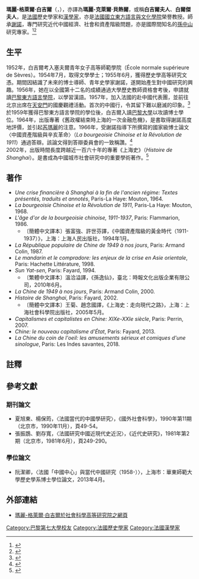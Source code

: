 '''瑪麗-格萊爾·白吉爾'''（{{lang-fr|'''Marie-Claire Bergère'''}}，{{bd|1933年|||catIdx=B}}），亦譯為'''瑪麗-克萊爾·貝熱爾'''，或稱'''白吉爾夫人'''、'''白爾傑夫人'''，是[[法國|法國]]歷史學家和[[漢學家|漢學家]]，亦是[[法國國立東方語言文化學院|法國國立東方語言與文化學院]]榮譽教授。師承[[謝諾|謝諾]]，專門研究近代中國經濟、社會和資產階級問題，亦是國際間知名的[[孫中山|孫中山]]研究專家。<ref>{{cite journal |author1=張振鵾、劉存寬 |title=〈法國研究中國近現代史近況〉 |journal=《近代史研究》 |date=1981年6月 |issue=1981年第2期 |page=頁256 |location=北京市}}</ref><ref>{{cite journal |author1=夏旭東、楊保筠 |title=〈法國當代的中國學研究〉 |journal=《國外社會科學》 |date=1990年11月 |issue=1990年第11期 |page=頁50 |location=北京市}}</ref>

== 生平 ==
1952年，白吉爾考入塞夫爾青年女子高等師範學院（École normale supérieure de Sèvres）。1954年7月，取得文學學士；1955年6月，獲得歷史學高等研究文憑。期間因結識了未來的博士導師、青年史學家謝諾，遂開始產生對中國研究的興趣。1956年，她在以全國第十二名的成績通過大學歷史教師資格會考後，申請就讀[[巴黎東方語言學院|巴黎東方語言學院]]，以學習漢語。1957年，加入法國的赴中國代表團，並前往北京出席在[[天安門|天安門]]的國慶觀禮活動。首次的中國行，令其留下難以磨滅的印象。<ref>{{cite book |author1=阮潔卿 |title=〈法國「中國中心」與當代中國研究（1958-）〉 |date=2013年4月 |publisher=華東師範大學歷史學系博士學位論文 |location=上海市 |page=頁107}}</ref><br>

於1959年獲得巴黎東方語言學院的學位後，白吉爾入讀[[巴黎大學|巴黎大學]]以攻讀博士學位。1964年，出版專著《舊政權結束時上海的一次金融危機》，是書取得謝諾高度地評價，並引起[[芮瑪麗|芮瑪麗]]的注意。1966年，受謝諾指導下所撰寫的國家級博士論文〈中國資產階級與辛亥革命〉（''La bourgeoisie Chinoise et la Révolution de 1911''）通過答辯。該論文得到答辯委員會的一致稱讚。<ref>{{cite book |author1=阮潔卿 |title=〈法國「中國中心」與當代中國研究（1958-）〉 |date=2013年4月 |publisher=華東師範大學歷史學系博士學位論文 |location=上海市 |page=頁108}}</ref><br>

2002年，出版時間長度跨越近一百六十年的專著《上海史》（''Histoire de Shanghai''）。是書成為中國城市社會研究中的重要學術著作。<ref>{{cite book |author1=阮潔卿 |title=〈法國「中國中心」與當代中國研究（1958-）〉 |date=2013年4月 |publisher=華東師範大學歷史學系博士學位論文 |location=上海市 |page=頁109}}</ref><br>

== 著作 ==
*''Une crise financière à Shanghai à la fin de l'ancien régime: Textes présentés, traduits et annotés'', Paris-La Haye: Mouton, 1964.
*''La bourgeoisie Chinoise et la Révolution de 1911'', Paris-La Haye: Mouton, 1968.
*''L'âge d'or de la bourgeoisie chinoise, 1911-1937'', Paris: Flammarion, 1986.
**〔簡體中文譯本〕張富強、許世芬譯，《中國資產階級的黃金時代（1911-1937）》，上海：上海人民出版社，1994年1月。
*''La République populaire de Chine de 1949 à nos jours'', Paris: Armand Colin, 1987.
*''Le mandarin et le compradore: les enjeux de la crise en Asie orientale'', Paris: Hachette Littérature, 1998.
*''Sun Yat-sen'', Paris: Fayard, 1994.
**〔繁體中文譯本〕溫洽溢譯，《孫逸仙》，臺北：時報文化出版企業有限公司，2010年6月。
*''La Chine de 1949 à nos jours'', Paris: Armand Colin, 2000.
*''Histoire de Shanghai'', Paris: Fayard, 2002.
**〔簡體中文譯本〕王菊、趙念國譯，《上海史：走向現代之路》，上海：上海社會科學院出版社，2005年5月。
*''Capitalismes et capitalistes en Chine: XIXe-XXIe siècle'', Paris: Perrin, 2007.
*''Chine: le nouveau capitalisme d'État'', Paris: Fayard, 2013.
*''La Chine du coin de l'oeil: les amusements sérieux et comiques d'une sinologue'', Paris: Les Indes savantes, 2018.

== 註釋 ==
{{reflist}}

== 參考文獻 ==
=== 期刊論文 ===
*夏旭東、楊保筠，〈法國當代的中國學研究〉，《國外社會科學》，1990年第11期（北京市，1990年11月），頁49-54。
*張振鵾、劉存寬，〈法國研究中國近現代史近況〉，《近代史研究》，1981年第2期（北京市，1981年6月），頁249-290。
=== 學位論文 ===
*阮潔卿，〈法國「中國中心」與當代中國研究（1958-）〉，上海市：華東師範大學歷史學系博士學位論文，2013年4月。

== 外部連結 ==
*[http://cecmc.ehess.fr/index.php?2560 瑪麗-格萊爾·白吉爾於社會科學高等研究院之網頁] {{Wayback|url=http://cecmc.ehess.fr/index.php?2560 |date=20201127084215 }}{{fr}}
{{Authority control}}
{{DEFAULTSORT:Bergère, Marie-Claire}}
[[Category:巴黎第七大學校友|Category:巴黎第七大學校友]]
[[Category:法國歷史學家|Category:法國歷史學家]]
[[Category:法國漢學家|Category:法國漢學家]]
